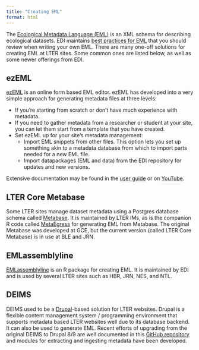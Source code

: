 ```yaml
---
title: "Creating EML"
format: html
---
```


The [Ecological Metadata Language (EML)](https://eml.ecoinformatics.org/) is an XML schema for describing ecological datasets. EDI maintains [best practices for EML](https://ediorg.github.io/data-package-best-practices/) that you should review when writing your own EML. There are many one-off solutions for creating EML at LTER sites. Some common ones are listed below, as well as some newer offerings from EDI.

## ezEML

[ezEML](https://ezeml.edirepository.org) is an online form based EML editor.
ezEML has developed into a very simple approach for generating metadata files at three levels:

- If you're starting from scratch or don't have much experience with metadata.
- If you need to gather metadata from a researcher or student at your site, you can let them start from a template that you have created.
- Set ezEML up for your site's metadata management: 
    - Import EML snippets from other files. This option lets you set up something akin to a metadata database from which to import parts needed for a new EML file. 
    - Import datapackages (EML and data) from the EDI repository for updates and new versions.
  
Extensive documentation may be found in the [user guide](https://ezeml.edirepository.org/eml/user_guide) or on [YouTube](https://www.youtube.com/playlist?list=PLi1PZkcSXdAKTtpgyHnd8GjtL6kRMMGFR).

## LTER Core Metabase

Some LTER sites manage dataset metadata using a Postgres database schema called [Metabase](https://github.com/lter/LTER-core-metabase). It is maintained by LTER IMs, as is the companion R code called [MetaEgress](https://github.com/BLE-LTER/MetaEgress) for generating EML from Metabase. The original Metabase was developed at GCE, but the current version (called LTER Core Metabase) is in use at BLE and JRN.

## EMLassemblyline

[EMLassemblyline](https://ediorg.github.io/EMLassemblyline/) is an R package for creating EML.
It is maintained by EDI and is used by several LTER sites such as HBR, JRN, NES, and NTL.

## DEIMS

DEIMS used to be a [Drupal](https://www.drupal.org/)-based solution for LTER websites. Drupal is a flexible content management system / programming environment that supports metadata based LTER websites well due to its database backend. It can also be used to generate EML. Recent efforts of upgrading from the original DEIMS to Drupal 8/9 are well documented in this [GitHub repository](https://github.com/lter/Deims7-8-Migration) and modules for extracting and ingesting metadata have been developed.
